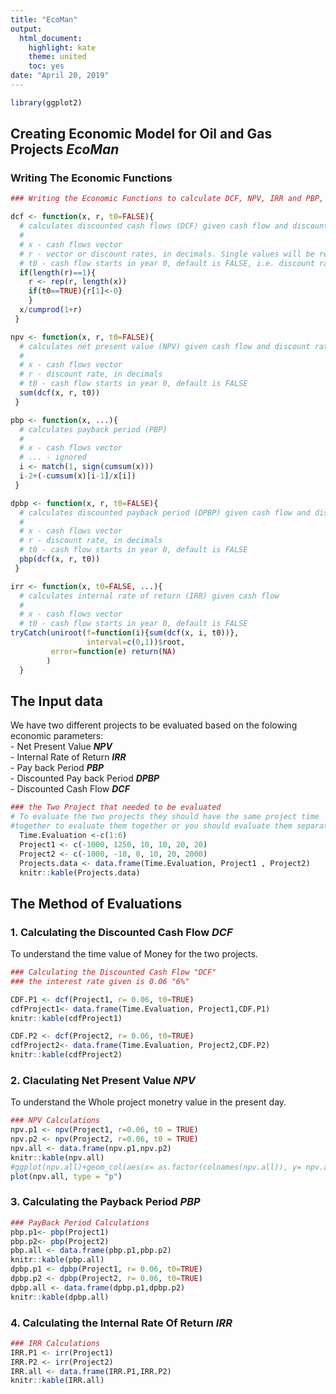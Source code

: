 ```yaml
---
title: "EcoMan"
output:
  html_document: 
    highlight: kate
    theme: united
    toc: yes
date: "April 20, 2019"
---
```


```r
library(ggplot2)
```

## Creating Economic Model for Oil and Gas Projects _**EcoMan**_
### Writing The Economic Functions

```r
### Writing the Economic Functions to calculate DCF, NPV, IRR and PBP, DPBP

dcf <- function(x, r, t0=FALSE){
  # calculates discounted cash flows (DCF) given cash flow and discount rate
  #
  # x - cash flows vector
  # r - vector or discount rates, in decimals. Single values will be recycled
  # t0 - cash flow starts in year 0, default is FALSE, i.e. discount rate in first period is zero.
  if(length(r)==1){
    r <- rep(r, length(x))
    if(t0==TRUE){r[1]<-0}
    }
  x/cumprod(1+r)
 }

npv <- function(x, r, t0=FALSE){
  # calculates net present value (NPV) given cash flow and discount rate
  #
  # x - cash flows vector
  # r - discount rate, in decimals
  # t0 - cash flow starts in year 0, default is FALSE
  sum(dcf(x, r, t0))
 }

pbp <- function(x, ...){
  # calculates payback period (PBP)
  #
  # x - cash flows vector
  # ... - ignored
  i <- match(1, sign(cumsum(x)))
  i-2+(-cumsum(x)[i-1]/x[i])
 }

dpbp <- function(x, r, t0=FALSE){
  # calculates discounted payback period (DPBP) given cash flow and discount rate
  #
  # x - cash flows vector
  # r - discount rate, in decimals
  # t0 - cash flow starts in year 0, default is FALSE
  pbp(dcf(x, r, t0))
 }

irr <- function(x, t0=FALSE, ...){
  # calculates internal rate of return (IRR) given cash flow 
  #
  # x - cash flows vector
  # t0 - cash flow starts in year 0, default is FALSE
tryCatch(uniroot(f=function(i){sum(dcf(x, i, t0))}, 
                 interval=c(0,1))$root,
         error=function(e) return(NA)
        )
  }

```
## The Input data
We have two different projects to be evaluated based on the folowing economic parameters:  
- Net Present Value _**NPV**_  
- Internal Rate of Return _**IRR**_  
- Pay back Period _**PBP**_  
- Discounted Pay back Period _**DPBP**_  
- Discounted Cash Flow _**DCF**_  

```r
### the Two Project that needed to be evaluated
# To evaluate the two projects they should have the same project time
#together to evaluate them together or you should evaluate them separately
  Time.Evaluation <-c(1:6)
  Project1 <- c(-1000, 1250, 10, 10, 20, 20)
  Project2 <- c(-1000, -10, 0, 10, 20, 2000)
  Projects.data <- data.frame(Time.Evaluation, Project1 , Project2)
  knitr::kable(Projects.data)
```

## The Method of Evaluations
### 1. Calculating the Discounted Cash Flow _**DCF**_  
To understand the time value of Money for the two projects.
```r
### Calculating the Discounted Cash Flow "DCF"
### the interest rate given is 0.06 "6%"

CDF.P1 <- dcf(Project1, r= 0.06, t0=TRUE)
cdfProject1<- data.frame(Time.Evaluation, Project1,CDF.P1)
knitr::kable(cdfProject1)

CDF.P2 <- dcf(Project2, r= 0.06, t0=TRUE)
cdfProject2<- data.frame(Time.Evaluation, Project2,CDF.P2)
knitr::kable(cdfProject2)

```

### 2. Claculating Net Present Value _**NPV**_    
To understand the Whole project monetry value in the present day.
```r
### NPV Calculations
npv.p1 <- npv(Project1, r=0.06, t0 = TRUE)
npv.p2 <- npv(Project2, r=0.06, t0 = TRUE)
npv.all <- data.frame(npv.p1,npv.p2)
knitr::kable(npv.all)
#ggplot(npv.all)+geom_col(aes(x= as.factor(colnames(npv.all)), y= npv.all))
plot(npv.all, type = "p")
```

### 3. Calculating the Payback Period _**PBP**_  
```r
### PayBack Period Calculations
pbp.p1<- pbp(Project1)
pbp.p2<- pbp(Project2)
pbp.all <- data.frame(pbp.p1,pbp.p2)
knitr::kable(pbp.all)
dpbp.p1 <- dpbp(Project1, r= 0.06, t0=TRUE)
dpbp.p2 <- dpbp(Project2, r= 0.06, t0=TRUE)
dpbp.all <- data.frame(dpbp.p1,dpbp.p2)
knitr::kable(dpbp.all)

```


### 4. Calculating the Internal Rate Of Return _**IRR**_

```r
### IRR Calculations 
IRR.P1 <- irr(Project1)
IRR.P2 <- irr(Project2)
IRR.all <- data.frame(IRR.P1,IRR.P2)
knitr::kable(IRR.all)
```


